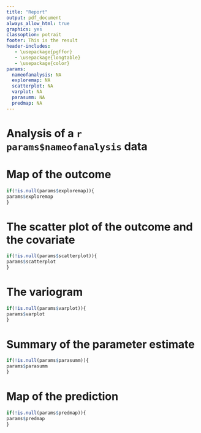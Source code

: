 ```yaml
---
title: "Report"
output: pdf_document 
always_allow_html: true
graphics: yes
classoption: potrait
footer: This is the result
header-includes:
   - \usepackage{pgffor}
   - \usepackage{longtable}
   - \usepackage{color}
params:
  nameofanalysis: NA
  exploremap: NA
  scatterplot: NA
  varplot: NA
  parasumm: NA
  predmap: NA
---
```



   
<!-- \begin{center} -->
<!-- \begin{huge} -->
<!-- Report -->
<!-- \end{huge} -->
<!-- \end{center} -->



# Analysis of a `r params$nameofanalysis` data

# Map of the outcome

```r
if(!is.null(params$exploremap)){
params$exploremap
}
```

\newpage

# The scatter plot of the outcome and the covariate

```r
if(!is.null(params$scatterplot)){
params$scatterplot
}
```

\newpage

# The variogram

```r
if(!is.null(params$varplot)){
params$varplot
}
```

\newpage

# Summary of the parameter estimate

```r
if(!is.null(params$parasumm)){
params$parasumm
}
```

\newpage

# Map of the prediction

```r
if(!is.null(params$predmap)){
params$predmap
}
```

